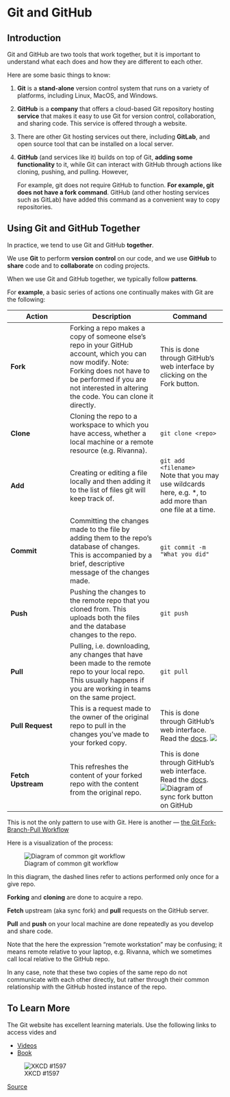 # Git and GitHub

## Introduction

Git and GitHub are two tools that work together, but it is important to understand what each does and how they are different to each other.

Here are some basic things to know:

1.  **Git** is a **stand-alone** version control system that runs on a variety of platforms, including Linux, MacOS, and Windows.

2.  **GitHub** is a **company** that offers a cloud-based Git repository hosting **service** that makes it easy to use Git for version control, collaboration, and sharing code. This service is offered through a website.

3.  There are other Git hosting services out there, including **GitLab**, and open source tool that can be installed on a local server.

4.  **GitHub** (and services like it) builds on top of Git, **adding some functionality** to it, while Git can interact with GitHub through actions like cloning, pushing, and pulling. However,

    For example, git does not require GitHub to function. **For example, git** **does not have a fork command**. GitHub (and other hosting services such as GitLab) have added this command as a convenient way to copy repositories.

## Using Git and GitHub Together

In practice, we tend to use Git and GitHub **together**.

We use **Git** to perform **version** **control** on our code, and we use **GitHub** to **share** code and to **collaborate** on coding projects.

When we use Git and GitHub together, we typically follow **patterns**.

For **example**, a basic series of actions one continually makes with Git are the following:

| Action             | Description                                                                                                                                                                                                                 | Command                                                                                                                                                                                                                                     |
|--------------------|------------------------------|----------------------|
| **Fork**           | Forking a repo makes a copy of someone else's repo in your GitHub account, which you can now modify. Note: Forking does not have to be performed if you are not interested in altering the code. You can clone it directly. | This is done through GitHub's web interface by clicking on the Fork button.                                                                                                                                                                 |
| **Clone**          | Cloning the repo to a workspace to which you have access, whether a local machine or a remote resource (e.g. Rivanna).                                                                                                      | `git clone <repo>`                                                                                                                                                                                                                          |
| **Add**            | Creating or editing a file locally and then adding it to the list of files git will keep track of.                                                                                                                          | `git add <filename>`<br>Note that you may use wildcards here, e.g. \*, to add more than one file at a time.                                                                                                                                 |
| **Commit**         | Committing the changes made to the file by adding them to the repo's database of changes. This is accompanied by a brief, descriptive message of the changes made.                                                          | `git commit -m "What you did"`                                                                                                                                                                                                              |
| **Push**           | Pushing the changes to the remote repo that you cloned from. This uploads both the files and the database changes to the repo.                                                                                              | `git push`                                                                                                                                                                                                                                  |
| **Pull**           | Pulling, i.e. downloading, any changes that have been made to the remote repo to your local repo. This usually happens if you are working in teams on the same project.                                                     | `git pull`                                                                                                                                                                                                                                  |
| **Pull Request**   | This is a request made to the owner of the original repo to pull in the changes you've made to your forked copy.                                                                                                            | This is done through GitHub's web interface. Read the [docs](https://docs.github.com/en/pull-requests). ![](../media/pull-request-button.jpg)                                                                                               |
| **Fetch Upstream** | This refreshes the content of your forked repo with the content from the original repo.                                                                                                                                     | This is done through GitHub's web interface. Read the [docs](https://docs.github.com/en/pull-requests/collaborating-with-pull-requests/working-with-forks/syncing-a-fork). ![Diagram of sync fork button on GitHub](../media/sync-fork.jpg) |

::: callout-note
This is not the only pattern to use with Git. Here is another --- [the Git Fork-Branch-Pull Workflow](https://www.tomasbeuzen.com/post/git-fork-branch-pull/)
:::

Here is a visualization of the process:

![Diagram of common git workflow](../media/git-process.png)

In this diagram, the dashed lines refer to actions performed only once for a give repo.

**Forking** and **cloning** are done to acquire a repo.

**Fetch** upstream (aka sync fork) and **pull** requests on the GitHub server.

**Pull** and **push** on your local machine are done repeatedly as you develop and share code.

Note that the here the expression "remote workstation" may be confusing; it means remote relative to your laptop, e.g. Rivanna, which we sometimes call local relative to the GitHub repo.

In any case, note that these two copies of the same repo do not communicate with each other directly, but rather through their common relationship with the GitHub hosted instance of the repo.

## To Learn More

The Git website has excellent learning materials. Use the following links to access vides and

-   [Videos](https://git-scm.com/videos)
-   [Book](https://git-scm.com/book/en/v2)

![XKCD #1597](../media/xkcd-git.png){alt="XKCD #1597"}

[Source](https://xkcd.com/1597)

